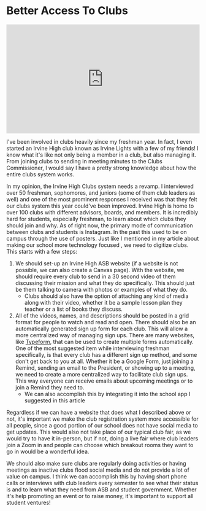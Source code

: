 # Better Access To Clubs

<div style="position: relative; padding-bottom: 56.25%; height: 0;"><iframe src="https://www.loom.com/embed/5edd68d1a184426dbf1d703dd65dc76b" frameborder="0" webkitallowfullscreen mozallowfullscreen allowfullscreen style="position: absolute; top: 0; left: 0; width: 100%; height: 100%;"></iframe></div>

I've been involved in clubs heavily since my freshman year. In fact, I even started an Irvine High club known as Irvine Lights with a few of my friends! I know what it's like not only being a member in a club, but also managing it. From joining clubs to sending in meeting minutes to the Clubs Commissioner, I would say I have a pretty strong knowledge about how the entire clubs system works. 

In my opinion, the Irvine High Clubs system needs a revamp. I interviewed over 50 freshman, sophomores, and juniors (some of them club leaders as well) and one of the most prominent responses I received was that they felt our clubs system this year could've been improved. Irvine High is home to over 100 clubs with different advisors, boards, and members. It is incredibly hard for students, especially freshman, to learn about which clubs they should join and why. As of right now, the primary mode of communication between clubs and students is Instagram. In the past this used to be on campus through the use of posters. Just like I mentioned in my article about making our school more technology focused , we need to digitize clubs. This starts with a few steps:

1. We should set-up an Irvine High ASB website (if a website is not possible, we can also create a Canvas page). With the website, we should require every club to send in a 30 second video of them discussing their mission and what they do specifically. This should just be them talking to camera with photos or examples of what they do.
    - Clubs should also have the option of attaching any kind of media along with their video, whether it be a sample lesson plan they teacher or a list of books they discuss.
2. All of the videos, names, and descriptions should be posted in a grid format for people to watch and read and open. There should also be an automatically generated sign up form for each club. This will allow a more centralized way of managing sign ups. There are many websites, like [Typeform](http://typeform.com), that can be used to create multiple forms automatically. One of the most suggested item while interviewing freshman specifically, is that every club has a different sign up method, and some don't get back to you at all. Whether it be a Google Form, just joining a Remind, sending an email to the President, or showing up to a meeting, we need to create a more centralized way to facilitate club sign ups. This way everyone can receive emails about upcoming meetings or to join a Remind they need to.
    - We can also accomplish this by integrating it into the school app I suggested in this article 

Regardless if we can have a website that does what I described above or not, it's important we make the club registration system more accessible for all people, since a good portion of our school does not have social media to get updates. This would also not take place of our typical club fair, as we would try to have it in-person, but if not, doing a live fair where club leaders join a Zoom in and people can choose which breakout rooms they want to go in would be a wonderful idea. 

We should also make sure clubs are regularly doing activities or having meetings as inactive clubs flood social media and do not provide a lot of value on campus. I think we can accomplish this by having short phone calls or interviews with club leaders every semester to see what their status is and to learn what they need from ASB and student government. Whether it's help promoting an event or to raise money, it's important to support all student ventures!